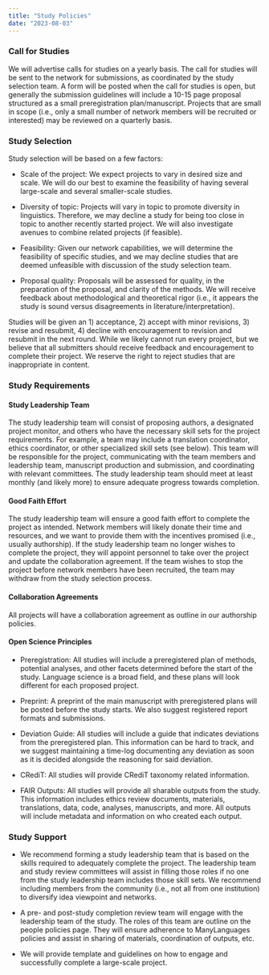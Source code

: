 ```yaml
---
title: "Study Policies"
date: "2023-08-03"
---
```


### Call for Studies

We will advertise calls for studies on a yearly basis. The call for studies will be sent to the network for submissions, as coordinated by the study selection team. A form will be posted when the call for studies is open, but generally the submission guidelines will include a 10-15 page proposal structured as a small preregistration plan/manuscript. Projects that are small in scope (i.e., only a small number of network members will be recruited or interested) may be reviewed on a quarterly basis.

### Study Selection

Study selection will be based on a few factors:

-   Scale of the project: We expect projects to vary in desired size and scale. We will do our best to examine the feasibility of having several large-scale and several smaller-scale studies.

-   Diversity of topic: Projects will vary in topic to promote diversity in linguistics. Therefore, we may decline a study for being too close in topic to another recently started project. We will also investigate avenues to combine related projects (if feasible).

-   Feasibility: Given our network capabilities, we will determine the feasibility of specific studies, and we may decline studies that are deemed unfeasible with discussion of the study selection team.

-   Proposal quality: Proposals will be assessed for quality, in the preparation of the proposal, and clarity of the methods. We will receive feedback about methodological and theoretical rigor (i.e., it appears the study is sound versus disagreements in literature/interpretation).

Studies will be given an 1) acceptance, 2) accept with minor revisions, 3) revise and resubmit, 4) decline with encouragement to revision and resubmit in the next round. While we likely cannot run every project, but we believe that all submitters should receive feedback and encouragement to complete their project. We reserve the right to reject studies that are inappropriate in content.

### Study Requirements

#### Study Leadership Team

The study leadership team will consist of proposing authors, a designated project monitor, and others who have the necessary skill sets for the project requirements. For example, a team may include a translation coordinator, ethics coordinator, or other specialized skill sets (see below). This team will be responsible for the project, communicating with the team members and leadership team, manuscript production and submission, and coordinating with relevant committees. The study leadership team should meet at least monthly (and likely more) to ensure adequate progress towards completion.

#### Good Faith Effort

The study leadership team will ensure a good faith effort to complete the project as intended. Network members will likely donate their time and resources, and we want to provide them with the incentives promised (i.e., usually authorship). If the study leadership team no longer wishes to complete the project, they will appoint personnel to take over the project and update the collaboration agreement. If the team wishes to stop the project before network members have been recruited, the team may withdraw from the study selection process.

#### Collaboration Agreements

All projects will have a collaboration agreement as outline in our authorship policies.

#### Open Science Principles

-   Preregistration: All studies will include a preregistered plan of methods, potential analyses, and other facets determined before the start of the study. Language science is a broad field, and these plans will look different for each proposed project.

-   Preprint: A preprint of the main manuscript with preregistered plans will be posted before the study starts. We also suggest registered report formats and submissions.

-   Deviation Guide: All studies will include a guide that indicates deviations from the preregistered plan. This information can be hard to track, and we suggest maintaining a time-log documenting any deviation as soon as it is decided alongside the reasoning for said deviation.

-   CRediT: All studies will provide CRediT taxonomy related information.

-   FAIR Outputs: All studies will provide all sharable outputs from the study. This information includes ethics review documents, materials, translations, data, code, analyses, manuscripts, and more. All outputs will include metadata and information on who created each output.

### Study Support

-   We recommend forming a study leadership team that is based on the skills required to adequately complete the project. The leadership team and study review committees will assist in filling those roles if no one from the study leadership team includes those skill sets. We recommend including members from the community (i.e., not all from one institution) to diversify idea viewpoint and networks.

-   A pre- and post-study completion review team will engage with the leadership team of the study. The roles of this team are outline on the people policies page. They will ensure adherence to ManyLanguages policies and assist in sharing of materials, coordination of outputs, etc.

-   We will provide template and guidelines on how to engage and successfully complete a large-scale project.
